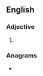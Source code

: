 ==English==

===Adjective===
{{head|en|superlative adjective}}

# {{en-superlative of|brash}}

===Anagrams===
* {{anagrams|en|a=abehrsst|basherts}}